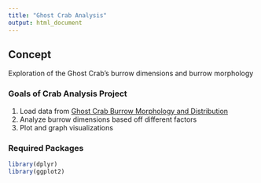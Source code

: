 ```yaml
---
title: "Ghost Crab Analysis"
output: html_document
---
```

## Concept
Exploration of the Ghost Crab's burrow dimensions and burrow morphology

### Goals of Crab Analysis Project 
1. Load data from [Ghost Crab Burrow Morphology and Distribution](https://doi.org/10.6084/m9.figshare.6895109)
2. Analyze burrow dimensions based off different factors 
3. Plot and graph visualizations

### Required Packages
```r
library(dplyr)
library(ggplot2)
```
